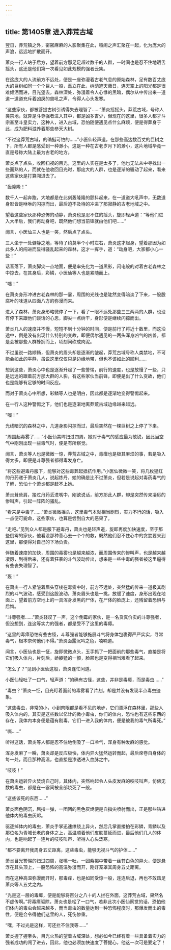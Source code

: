 ```yaml
---
---
---
```

title: 第1405章 进入莽荒古域
---



翌日，莽荒镇之外，密密麻麻的人影聚集在此，喧闹之声汇聚在一起，化为庞大的声浪，远远地扩散而开。

萧炎一行人站于后方，望着前方那足足超过数千的人群，一时间也是忍不住地晒舌摇头，这还是他们第一次看见如此规模的强者云集。

在这庞大的人流前方不远处，便是一座弥漫着古老气息的原始森林，足有数百丈庞大的巨树如同一个个巨人一般，矗立在此，树荫遮天蔽日，连天空上的阳光都是很难倾洒而进，目光望去，森林深处，弥漫着令人心悸的黑暗，偶尔从中传出来一道道一道道充斥着凶戾的兽吼之声，令得人心头发寒。

“这些家伙，都被菩提古树引诱得失去理智了……”萧炎摇摇头，莽荒古域，号称人类禁地，就算是斗尊强者进入其中，都是凶多吉少，但现在的这里，很多人都才斗宗甚至斗皇实力，这种人，进入古域，恐怕随便遇见点什么麻烦，便是得葬身于此，成为肥料滋养着那些参天大树。

“不过这莽荒古域，的确挺可怕的……”小医仙轻声道，在那些高达数百丈的巨树之下，所有人都是感受到一种渺小，这是一种在古老岁月下的渺小，这片地域毕竟一直是号称大陆上最为古老的地方。

萧炎点了点头，收回扫视的目光，这里的人实在是太多了，他也无法从中寻找出一些面熟的人，而就在他收回目光时，那庞大的人群，也是逐渐的骚动了起来，看来这些家伙是打算闯进去了。

“轰隆隆！”

数千人一起奔跑，大地都是在此刻轰隆隆的颤抖起来，在一道道大吼声中，无数道身影皆是咻咻的闪掠而出，最后迫不及待的冲进了那寂静的古老地域之中。

望着这些家伙那种恐怖的动静，萧炎也是忍不住的摇头，旋即轻声道：“等他们进入大半后，我们再动身吧，既然他们想当前锋就由他们吧……”

闻言，小医仙三人也是一笑，然后点了点头。

三人坐于一处僻静之地，等待了约莫半个小时左右，萧炎这才起身，望着那因为如此多人的闯进而显得骚乱起来的森林，这才一挥手，道：“动身吧，大家都小心一些！”

话音落下，萧炎脚尖一点地面，便是率先化为一道黑影，闪电般的对着古老森林之中掠去，在其身后，彩鳞，小医仙等人也是紧随而上。

“嗤！”

在萧炎身形冲进古老森林的那一霎，周围的光线也是陡然变得暗淡了下来，一股股腐叶的味道从四面八方的弥漫而来。

进入了森林，萧炎身形略微停了一下，看了一眼不远处那些三三两两的人群，也没有停下来跟他们谈话的心思，脚尖一点树干，身形便是继续闪掠而出。

萧炎几人的速度并不慢，短短不到十分钟的时间，便是前行了将近十数里，而这沿途中，倒是没有出现什么特别的变故，即便偶尔遇见的一两头浑身凶气的凶兽，都是会被那些人群蜂拥而上，顷刻间砍成肉泥。

不过虽说一路顺畅，但萧炎的眉头却是逐渐的皱起，莽荒古域号称人类禁地，不可能会如此的平静，虽说这里仅仅只是边缘地带，但也不该如此的顺利……

想到这些，萧炎心中也是逐渐升起了一些警惕，前行的速度，也是放慢了一些，只是远远的跟着前方那大群的人影，有这些家伙当前锋，即便是出了什么变故，他们也是能够有足够的时间反应。

而对于萧炎心中所想，彩鳞等人也是明白，因此都是逐渐地变得警惕起来。

在一行人这种警惕之下，他们也是逐渐地离莽荒古域边缘越来越远。

“嗤！”

光线暗沉的森林之中，几道身影闪掠而过，最后突然在一棵巨树之上停了下来。

“周围起毒雾了……”小医仙美眸扫过四周，她对于毒气的感应最为敏锐，因此当空气中刚刚出现一些毒气时，便是有所察觉。

闻言，萧炎等人也是微微一惊，莽荒古域之中，毒瘴也是极其麻烦的事，若是吸入得太多，即便是斗尊强者都得毒发身亡。

“将这些避毒丹服下，能够对这些毒葬起抵抗作用。”小医仙微微一笑，将几枚猩红的丹药递于萧炎几人，说起炼丹，她的确是比不过萧炎，但若是说起对毒药毒气的了解，恐怕十个萧炎都是赶不上她。

萧炎耸耸肩，接过丹药丢进嘴中，刚欲说话，前方那此人群，却是突然传来凄厉的惨叫声，引起一阵阵的骚乱。

“看来是中毒了……”萧炎微微摇头，这里毒气本就相当剧烈，实力不行的话，吸入一点便可毙命，这些家伙，也算是尝到自大的恶果了。

“走吧。”见到众人都是服下避毒丹，萧炎也是轻声道，旋即再度加快速度，至于那些倒霉的家伙，他看没那种善心去一个个的救，既然他们忍不住心中的贪婪要来到这里，那便得对自己的下场负责。

伴随着速度的加快，周围的毒雾也是越来越浓，而周围传来的惨叫声，也是越来越凄厉，到得后来，还有着狂暴的斗气波动传出，想来是一些中毒的强者被这里逼得有些丧失理智了。

“轰！”

在萧炎一行人紧皱着眉头穿梭在毒雾中时，前方不远处，突然猛的传来一道极其剧烈的斗气波动，感受到这股波动，萧炎眉头也是一挑，放缓了速度，身形出现在地面上，望着前方空地上的一具浑身发黑的尸体，在尸体的脸庞上，还残留着恐惧与后悔。

“斗尊强者……”萧炎轻叹了一声，这个倒霉的家伙，是一名货真价实的斗尊强者，但没想到，连这等实力的强者，都是受不了这里的毒瘴。

“这里的毒瘴恐怕有些古怪，斗尊强者能够施展斗气将身体包裹得严严实实，寻常毒气，根本奈何他们不得。”萧炎面露沉吟之色，喃喃道。

闻言，小医仙也是一怔，旋即微微点头，玉手抓了一把面前的那些毒气，直接是将它们吸入体内，片刻后，娇躯猛的一颤，脸颊也是变得相当难看了起来。

“怎么了？”见到小医仙这般，萧炎连忙问道。

小医仙轻吐了一口气，轻声道：“的确有古怪，这些，并非是毒瘴，而是毒虫……”

“毒虫？”萧炎一怔，目光盯着面前的毒雾看了片刻，却是并没有发现半点毒虫迹象。

“这些毒虫，非常的小，小到肉眼都是看不见的地步，它们漂浮在森林里，那些人吸入体内的，其实是这些数以亿计的微小毒虫，你们的体内，恐怕也有这些东西的存在，我体内本身便是蕴有剧毒，它们一进入我的体内，便是被我的毒气所毒死。”

“嘶……”

听得这话，萧炎等人都是忍不住地倒吸了一口冷气，浑身有种发麻的感觉。

浑身发麻了一瞬，萧炎却是反应极快，体内异火猛然运转而起，最后席卷自身体的每一处，而且那种高温，也直接是渗透进入血脉之中。

“吱吱！”

在萧炎运转异火焚烧自己时，其体内，突然响起令人头皮发麻的吱吱叫声，仿佛无数的毒虫，都是在一霎间被全部烧死了一般。

“这些该死的东西……”

萧炎面色阴沉，屈指一弹，一团团的黑色灰烬便是自指尖喷射而出，正是那些钻进他体内的毒虫灰烬。

驱逐掉体内的毒虫，萧炎手掌迅速缭绕上异火，然后几掌直接拍在彩鳞，青鳞以及那位名为青城长老的身体之上，高温顺着他们皮肤蔓延而进，最后他们几人的体内，也是响起了一连片的吱吱叫声，听得人心头泛寒。

“都不要离开我周身五丈距离，这些毒虫，能够无视斗气的护体……”

萧炎目光警惕的扫过四周，张嘴一吐，一团紫褐中带着一丝苍白色的异火，便是悬浮在其头顶上，一股恐怖的高温弥漫而开，刚好笼罩其周身五丈距离。

而在这种高温弥漫而开时，那毒痒，也是如同受惊一般，连连后退，再也不敢踏足萧炎等人五丈之内。

“光是这一层的毒瘴，便是能够将百分之八十的人拦在外面，这莽荒古域，果然名不虚传啊。”将毒瘴驱除，萧炎也是松了一口气，若非此次小医仙察觉的话，恐怕他们体内的毒虫会越来越多，而当毒虫的数量达到一种恐怖程度时，那爆发而出的毒性，便是会令得他们这里的人，死伤惨重。

“嘿，不过光是这样，可还拦不住我等……”

萧炎握了握拳头，目光火热的望着古域深处，想必如今已经有着一些具备着实力的强者成功的闯了进去，因此，他也必须加快速度了菩提心，他这一次可是要定了！
